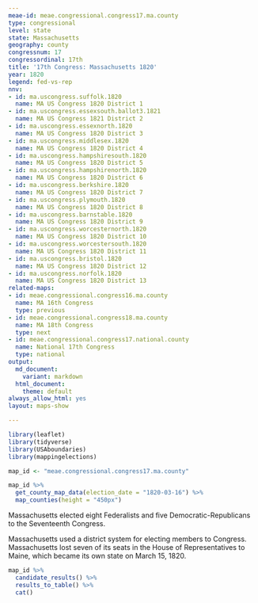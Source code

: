 ```yaml
---
meae-id: meae.congressional.congress17.ma.county
type: congressional
level: state
state: Massachusetts
geography: county
congressnum: 17
congressordinal: 17th
title: '17th Congress: Massachusetts 1820'
year: 1820
legend: fed-vs-rep
nnv:
- id: ma.uscongress.suffolk.1820
  name: MA US Congress 1820 District 1
- id: ma.uscongress.essexsouth.ballot3.1821
  name: MA US Congress 1821 District 2
- id: ma.uscongress.essexnorth.1820
  name: MA US Congress 1820 District 3
- id: ma.uscongress.middlesex.1820
  name: MA US Congress 1820 District 4
- id: ma.uscongress.hampshiresouth.1820
  name: MA US Congress 1820 District 5
- id: ma.uscongress.hampshirenorth.1820
  name: MA US Congress 1820 District 6
- id: ma.uscongress.berkshire.1820
  name: MA US Congress 1820 District 7
- id: ma.uscongress.plymouth.1820
  name: MA US Congress 1820 District 8
- id: ma.uscongress.barnstable.1820
  name: MA US Congress 1820 District 9
- id: ma.uscongress.worcesternorth.1820
  name: MA US Congress 1820 District 10
- id: ma.uscongress.worcestersouth.1820
  name: MA US Congress 1820 District 11
- id: ma.uscongress.bristol.1820
  name: MA US Congress 1820 District 12
- id: ma.uscongress.norfolk.1820
  name: MA US Congress 1820 District 13
related-maps:
- id: meae.congressional.congress16.ma.county
  name: MA 16th Congress
  type: previous
- id: meae.congressional.congress18.ma.county
  name: MA 18th Congress
  type: next
- id: meae.congressional.congress17.national.county
  name: National 17th Congress
  type: national
output:
  md_document:
    variant: markdown
  html_document:
    theme: default
always_allow_html: yes
layout: maps-show

---
```


```r
library(leaflet)
library(tidyverse)
library(USAboundaries)
library(mappingelections)

map_id <- "meae.congressional.congress17.ma.county"
```

<div class="map">

```r
map_id %>%
  get_county_map_data(election_date = "1820-03-16") %>%
  map_counties(height = "450px")
```

</div>

Massachusetts elected eight Federalists and five Democratic-Republicans to the Seventeenth Congress.

Massachusetts used a district system for electing members to Congress. Massachusetts lost seven of its seats in the House of Representatives to Maine, which became its own state on March 15, 1820.

<div class="results-table">

```r
map_id %>%
  candidate_results() %>%
  results_to_table() %>%
  cat()
```

</div>
